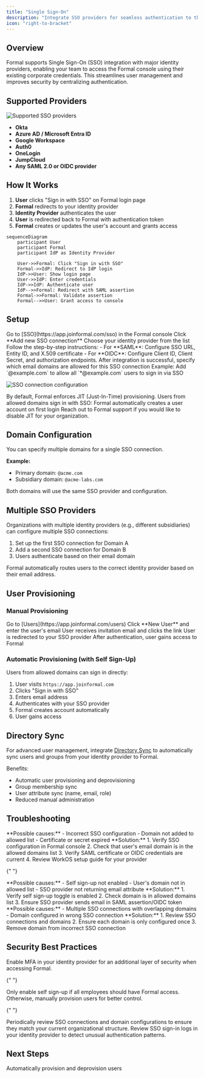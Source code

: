 ```yaml
---
title: "Single Sign-On"
description: "Integrate SSO providers for seamless authentication to the Formal console"
icon: "right-to-bracket"
---
```


## Overview

Formal supports Single Sign-On (SSO) integration with major identity providers, enabling your team to access the Formal console using their existing corporate credentials. This streamlines user management and improves security by centralizing authentication.

## Supported Providers

<img src="/assets/images/supported_sso.png" alt="Supported SSO providers" />

- **Okta**
- **Azure AD / Microsoft Entra ID**
- **Google Workspace**
- **Auth0**
- **OneLogin**
- **JumpCloud**
- **Any SAML 2.0 or OIDC provider**

## How It Works

1. **User** clicks "Sign in with SSO" on Formal login page
2. **Formal** redirects to your identity provider
3. **Identity Provider** authenticates the user
4. **User** is redirected back to Formal with authentication token
5. **Formal** creates or updates the user's account and grants access

```mermaid
sequenceDiagram
    participant User
    participant Formal
    participant IdP as Identity Provider

    User->>Formal: Click "Sign in with SSO"
    Formal->>IdP: Redirect to IdP login
    IdP->>User: Show login page
    User->>IdP: Enter credentials
    IdP->>IdP: Authenticate user
    IdP-->>Formal: Redirect with SAML assertion
    Formal->>Formal: Validate assertion
    Formal-->>User: Grant access to console
```

## Setup

<Steps>
  <Step title="Navigate to SSO">
    Go to [SSO](https://app.joinformal.com/sso) in the Formal console
  </Step>
  <Step title="Add Connection">Click **Add new SSO connection**</Step>
  <Step title="Select Provider">
    Choose your identity provider from the list
  </Step>
  <Step title="Configure Integration">
    Follow the step-by-step instructions: - For **SAML**:
    Configure SSO URL, Entity ID, and X.509 certificate - For **OIDC**:
    Configure Client ID, Client Secret, and authorization endpoints.
  </Step>
  <Step title="Configure Domain">
    After integration is successful, specify which email domains are allowed for
    this SSO connection Example: Add `@example.com` to allow all `*@example.com`
    users to sign in via SSO
  </Step>
</Steps>

<img
  src="/assets/images/sso_connections.png"
  alt="SSO connection configuration"
/>

<Tip>
By default, Formal enforces JIT (Just-In-Time) provisioning. Users from allowed domains sign in with SSO: Formal automatically creates a user account on first login
Reach out to Formal support if you would like to disable JIT for your organization.
</Tip>

## Domain Configuration

You can specify multiple domains for a single SSO connection.

**Example:**

- Primary domain: `@acme.com`
- Subsidiary domain: `@acme-labs.com`

Both domains will use the same SSO provider and configuration.

## Multiple SSO Providers

Organizations with multiple identity providers (e.g., different subsidiaries) can configure multiple SSO connections:

1. Set up the first SSO connection for Domain A
2. Add a second SSO connection for Domain B
3. Users authenticate based on their email domain

Formal automatically routes users to the correct identity provider based on their email address.

## User Provisioning

### Manual Provisioning

<Steps>
  <Step title="Navigate to Users">
    Go to [Users](https://app.joinformal.com/users)
  </Step>
  <Step title="Invite User">Click **New User** and enter the user's email</Step>
  <Step title="User Signs In">
    User receives invitation email and clicks the link
  </Step>
  <Step title="SSO Authentication">
    User is redirected to your SSO provider
  </Step>
  <Step title="Access Granted">
    After authentication, user gains access to Formal
  </Step>
</Steps>

### Automatic Provisioning (with Self Sign-Up)

Users from allowed domains can sign in directly:

1. User visits `https://app.joinformal.com`
2. Clicks "Sign in with SSO"
3. Enters email address
4. Authenticates with your SSO provider
5. Formal creates account automatically
6. User gains access

## Directory Sync

For advanced user management, integrate [Directory Sync](/docs/guides/configuration/console#directory-sync) to automatically sync users and groups from your identity provider to Formal.

Benefits:

- Automatic user provisioning and deprovisioning
- Group membership sync
- User attribute sync (name, email, role)
- Reduced manual administration

## Troubleshooting

<AccordionGroup>
  <Accordion title="SSO login fails">
    **Possible causes:** - Incorrect SSO configuration - Domain not added to
    allowed list - Certificate or secret expired **Solution:** 1. Verify SSO
    configuration in Formal console 2. Check that user's email domain is in the
    allowed domains list 3. Verify SAML certificate or OIDC credentials are
    current 4. Review WorkOS setup guide for your provider
  </Accordion>

{" "}

<Accordion title="User not auto-created with self sign-up">
  **Possible causes:** - Self sign-up not enabled - User's domain not in allowed
  list - SSO provider not returning email attribute **Solution:** 1. Verify self
  sign-up toggle is enabled 2. Check domain is in allowed domains list 3. Ensure
  SSO provider sends email in SAML assertion/OIDC token
</Accordion>

  <Accordion title="Wrong SSO provider redirected">
    **Possible causes:** - Multiple SSO connections with overlapping domains -
    Domain configured in wrong SSO connection **Solution:** 1. Review SSO
    connections and domains 2. Ensure each domain is only configured once 3.
    Remove domain from incorrect SSO connection
  </Accordion>
</AccordionGroup>

## Security Best Practices

<AccordionGroup>
<Accordion title="Use MFA" icon="shield-keyhole">
  Enable MFA in your identity provider for an additional layer of security when
  accessing Formal.
</Accordion>

{" "}

<Accordion title="Limit Self Sign-Up" icon="user-plus">
  Only enable self sign-up if all employees should have Formal access.
  Otherwise, manually provision users for better control.
</Accordion>

{" "}

<Accordion title="Regular Audits" icon="clipboard-list">
  Periodically review SSO connections and domain configurations to ensure they
  match your current organizational structure.
</Accordion>

  <Accordion title="Monitor Sign-Ins" icon="chart-line">
    Review SSO sign-in logs in your identity provider to detect unusual
    authentication patterns.
  </Accordion>
</AccordionGroup>

## Next Steps

<CardGroup cols={2}>
  <Card
    title="SCIM Integration"
    icon="arrows-rotate"
    href="/docs/guides/integrations/scim"
  >
    Automatically provision and deprovision users
  </Card>
</CardGroup>
